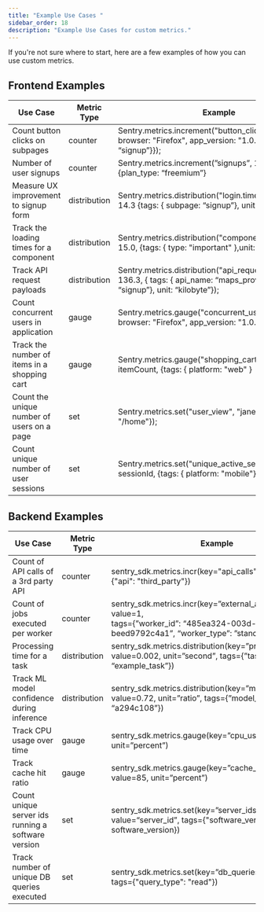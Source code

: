 ```yaml
---
title: "Example Use Cases "
sidebar_order: 18
description: "Example Use Cases for custom metrics."
---
```


If you're not sure where to start, here are a few examples of how you can use custom metrics.

## Frontend Examples
| **Use Case**                                 | **Metric Type**    | **Example**                                                   |
| -------------------------------------------- | ------------------ | ------------------------------------------------------------- |
| Count button clicks on subpages              | counter            | Sentry.metrics.increment("button_click", 1, { tags: { browser: "Firefox", app_version: "1.0.0", subpage: “signup”}}); |
| Number of user signups                       | counter            | Sentry.metrics.increment(”signups”, 1, tags: {plan_type: “freemium”} |
| Measure UX improvement to signup form        | distribution       | Sentry.metrics.distribution("login.time_to_finish_form", 14.3 {tags: { subpage: “signup”}, unit: “second”}); |
| Track the loading times for a component      | distribution       | Sentry.metrics.distribution("component_load_time", 15.0, {tags: { type: "important" },unit: "millisecond",}); |
| Track API request payloads                   | distribution       | Sentry.metrics.distribution("api_request_payload", 136.3, {  tags: { api_name: “maps_provider”, subpage: “signup”}, unit: “kilobyte”}); |
| Count concurrent users in application        | gauge              | Sentry.metrics.gauge("concurrent_users", 10, {  tags: { browser: "Firefox", app_version: "1.0.0"}}); |
| Track the number of items in a shopping cart | gauge              | Sentry.metrics.gauge("shopping_cart_item_count", itemCount, {tags: { platform: "web" }  |
| Count the unique number of users on a page   | set                | Sentry.metrics.set("user_view", "jane" tags={"page": "/home"}); |
| Count unique number of user sessions         | set                |  Sentry.metrics.set("unique_active_sessions", sessionId, {tags: { platform: "mobile"}}); |


## Backend Examples

| **Use Case**                                       | **Metric Type**    | **Example**                                                   |
| -------------------------------------------------- | -------------------| ------------------------------------------------------------- |
| Count of API calls of a 3rd party API              | counter            | sentry_sdk.metrics.incr(key="api_calls", value=1, tags={"api": "third_party"}) |
| Count of jobs executed per worker                  | counter            | sentry_sdk.metrics.incr(key=”external_api_calls”, value=1,<br> tags={”worker_id”: “485ea324-003d-4f30-a0f9-beed9792c4a1”, “worker_type”: ”standard”}) |
| Processing time for a task	                       | distribution       | sentry_sdk.metrics.distribution(key=”processing_time”, value=0.002, unit=”second”, tags={”task”: “example_task”}) |
| Track ML model confidence during inference         | distribution       | sentry_sdk.metrics.distribution(key=”model_confidence”, value=0.72, unit=”ratio”, tags={”model_id”: “a294c108”}) |
| Track CPU usage over time                          | gauge              | sentry_sdk.metrics.gauge(key=”cpu_usage”, value=94, unit=”percent”) |
| Track cache hit ratio                              | gauge              | sentry_sdk.metrics.gauge(key=”cache_hit_ratio”, value=85, unit=”percent”) |
| Count unique server ids running a software version | set                | sentry_sdk.metrics.set(key=”server_ids_running”, value=“server_id”, tags={"software_version": software_version}) |
| Track number of unique DB queries executed         | set                | sentry_sdk.metrics.set(key=”db_queries”, value=query, tags={"query_type": "read"}) |

